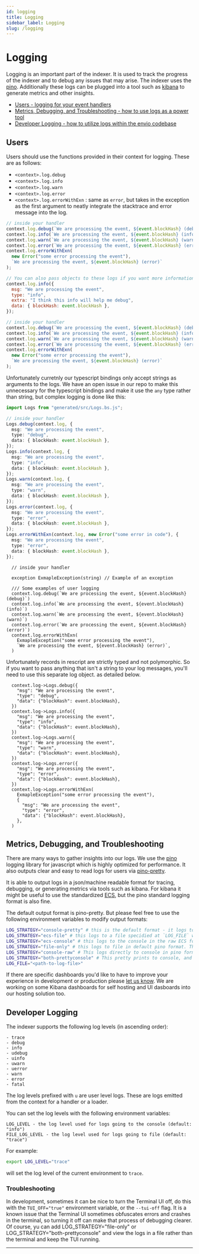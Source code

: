 ```yaml
---
id: logging
title: Logging
sidebar_label: Logging
slug: /logging
---
```



# Logging

Logging is an important part of the indexer. It is used to track the progress of the indexer and to debug any issues that may arise. The indexer uses the [pino](https://github.com/pinojs/pino/). Additionally these logs can be plugged into a tool such as [kibana](https://www.elastic.co/what-is/kibana) to generate metrics and other insights.

- [Users - logging for your event handlers](#users)
- [Metrics, Debugging, and Troubleshooting - how to use logs as a power tool](#metrics-debugging-and-troubleshooting)
- [Developer Logging - how to utilize logs within the envio codebase](#developer-logging)

## Users

Users should use the functions provided in their context for logging. These are as follows:

- `<context>.log.debug`
- `<context>.log.info`
- `<context>.log.warn`
- `<context>.log.error`
- `<context>.log.errorWithExn` : same as `error`, but takes in the exception as the first argument to neatly integrate the stacktrace and error message into the log.

<Tabs>
  <TabItem value="javascript" label="Javascript">

```javascript
// inside your handler
context.log.debug(`We are processing the event, ${event.blockHash} (debug)`);
context.log.info(`We are processing the event, ${event.blockHash} (info)`);
context.log.warn(`We are processing the event, ${event.blockHash} (warn)`);
context.log.error(`We are processing the event, ${event.blockHash} (error)`);
context.log.errorWithExn(
  new Error("some error processing the event"),
  `We are processing the event, ${event.blockHash} (error)`
);

// You can also pass objects to these logs if you want more information to be available in them. eg.:
context.log.info({
  msg: "We are processing the event",
  type: "info",
  extra: "I think this info will help me debug",
  data: { blockHash: event.blockHash },
});
```

  </TabItem>
  <TabItem value="typescript" label="Typescript">

```typescript
// inside your handler
context.log.debug(`We are processing the event, ${event.blockHash} (debug)`);
context.log.info(`We are processing the event, ${event.blockHash} (info)`);
context.log.warn(`We are processing the event, ${event.blockHash} (warn)`);
context.log.error(`We are processing the event, ${event.blockHash} (error)`);
context.log.errorWithExn(
  new Error("some error processing the event"),
  `We are processing the event, ${event.blockHash} (error)`
);
```

<!-- TODO: if we move away from gentype we will be able to make the log argument be an `any` type in typescript - this section will be irrelevant then -->

Unfortunately curretnly our typescript bindings only accept strings as arguments to the logs. We have an open issue in our repo to make this unnecessary for the typescript bindings and make it use the `any` type rather than string, but complex logging is done like this:

```typescript
import Logs from "generated/src/Logs.bs.js";

// inside your handler
Logs.debug(context.log, {
  msg: "We are processing the event",
  type: "debug",
  data: { blockHash: event.blockHash },
});
Logs.info(context.log, {
  msg: "We are processing the event",
  type: "info",
  data: { blockHash: event.blockHash },
});
Logs.warn(context.log, {
  msg: "We are processing the event",
  type: "warn",
  data: { blockHash: event.blockHash },
});
Logs.error(context.log, {
  msg: "We are processing the event",
  type: "error",
  data: { blockHash: event.blockHash },
});
Logs.errorWithExn(context.log, new Error("some error in code"), {
  msg: "We are processing the event",
  type: "error",
  data: { blockHash: event.blockHash },
});
```

  </TabItem>
  <TabItem value="rescript" label="Rescript">

```rescript
  // inside your handler

  exception ExmapleException(string) // Example of an exception

  /// Some examples of user logging
  context.log.debug(`We are processing the event, ${event.blockHash} (debug)`)
  context.log.info(`We are processing the event, ${event.blockHash} (info)`)
  context.log.warn(`We are processing the event, ${event.blockHash} (warn)`)
  context.log.error(`We are processing the event, ${event.blockHash} (error)`)
  context.log.errorWithExn(
    ExmapleException("some error processing the event"),
    `We are processing the event, ${event.blockHash} (error)`,
  )
```

Unfortunately records in rescript are strictly typed and not polymorphic. So if you want to pass anything that isn't a string to your log messages, you'll need to use this separate log object. as detailed below.

```rescript
  context.log->Logs.debug({
    "msg": "We are processing the event",
    "type": "debug",
    "data": {"blockHash": event.blockHash},
  })
  context.log->Logs.info({
    "msg": "We are processing the event",
    "type": "info",
    "data": {"blockHash": event.blockHash},
  })
  context.log->Logs.warn({
    "msg": "We are processing the event",
    "type": "warn",
    "data": {"blockHash": event.blockHash},
  })
  context.log->Logs.error({
    "msg": "We are processing the event",
    "type": "error",
    "data": {"blockHash": event.blockHash},
  })
  context.log->Logs.errorWithExn(
    ExmapleException("some error processing the event"),
    {
      "msg": "We are processing the event",
      "type": "error",
      "data": {"blockHash": event.blockHash},
    },
  )
```

  </TabItem>
</Tabs>

## Metrics, Debugging, and Troubleshooting

There are many ways to gather insights into our logs. We use the [pino](https://github.com/pinojs/pino/) logging library for javascript which is highly optimized for performance. It also outputs clear and easy to read logs for users via [pino-pretty](https://github.com/pinojs/pino-pretty).

It is able to output logs in a json/machine readable format for tracing, debugging, or generating metrics via tools such as kibana. For kibana it might be useful to use the standardized [ECS](https://www.elastic.co/guide/en/ecs/current/index.html), but the pino standard logging format is also fine.

The default output format is pino-pretty. But please feel free to use the following environment variables to modify output formats:

```bash
LOG_STRATEGY="console-pretty" # this is the default format - it logs to the terminal directly with colours for log levels in a human readable format.
LOG_STRATEGY="ecs-file" # this logs to a file specidied at `LOG_FILE` with the ECS log format which is the standard output format for the EKS stack
LOG_STRATEGY="ecs-console" # this logs to the console in the raw ECS format
LOG_STRATEGY="file-only" # this logs to file in default pino format. This is a more efficient logger performance wise.
LOG_STRATEGY="console-raw" # This logs directly to console in pino format.
LOG_STRATEGY="both-prettyconsole" # This pretty prints to console, and logs to file at `LOG_FILE` with default pino format
LOG_FILE="<path-to-log-file>"
```

If there are specific dashboards you'd like to have to improve your experience in development or production please [let us know](https://discord.gg/DhfFhzuJQh). We are working on some Kibana dashboards for self hosting and UI dasboards into our hosting solution too.

## Developer Logging

The indexer supports the following log levels (in ascending order):

```
- trace
- debug
- info
- udebug
- uinfo
- uwarn
- uerror
- warn
- error
- fatal
```

The log levels prefixed with `u` are user level logs. These are logs emitted from the context for a handler or a loader.

You can set the log levels with the following environment variables:

```
LOG_LEVEL - the log level used for logs going to the console (default: "info")
FILE_LOG_LEVEL - the log level used for logs going to file (default: "trace")
```

For example:

```bash
export LOG_LEVEL="trace"
```

will set the log level of the current environment to `trace`.

### Troubleshooting

In development, sometimes it can be nice to turn the Terminal UI off, do this with the `TUI_OFF="true"` environment variable, or the `--tui-off` flag. It is a known issue that the Terminal UI sometimes obfuscates errors and crashes in the terminal, so turning it off can make that process of debugging clearer. Of course, yu can add LOG_STRATEGY="file-only" or LOG_STRATEGY="both-prettyconsole" and view the logs in a file rather than the terminal and keep the TUI running.

---
